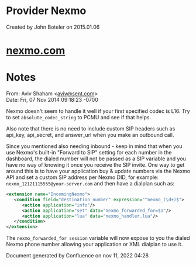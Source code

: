 
# Provider Nexmo 

 Created by  John Boteler on 2015.01.06

# [nexmo.com](https://www.nexmo.com/)

# Notes

From: Aviv Shaham &lt;aviv@sent.com>  
Date: Fri, 07 Nov 2014 09:18:23 -0700

Nexmo doesn't seem to handle it well if your first specified codec is L16\. Try to set `absolute_codec_string` to PCMU and see if that helps.

Also note that there is no need to include custom SIP headers such as api\_key, api\_secret, and answer\_url when you make an outbound call.

Since you mentioned also needing inbound - keep in mind that when you use Nexmo's built-in "Forward to SIP" setting for each number in the dashboard, the dialed number will not be passed as a SIP variable and you have no way of knowing it once you receive the SIP invite. One way to get around this is to have your application buy & update numbers via the Nexmo API and set a custom SIP address per Nexmo DID, for example: `nexmo_12121115555@your-server.com` and then have a dialplan such as:

```xml
<extension name="IncomingNexmo">
   <condition field="destination_number" expression="^nexmo_(\d+)$">
      <action application="info"/>
      <action application="set" data="nexmo_forwarded_for=$1"/>
      <action application="lua" data="nexmo_handler.lua"/>
   </condition>
</extension>
```

The `nexmo_forwarded_for session` variable will now expose to you the dialed Nexmo phone number allowing your application or XML dialplan to use it.

Document generated by Confluence on nov 11, 2022 04:28
